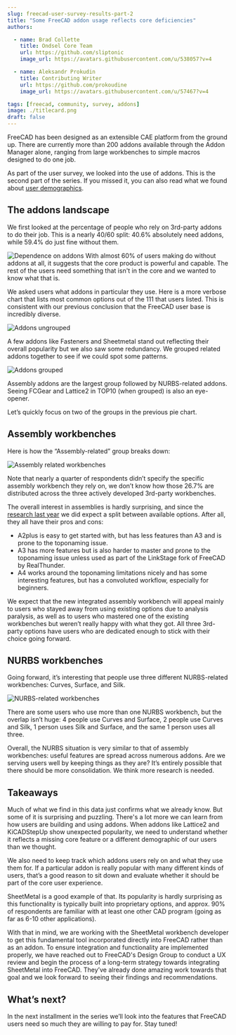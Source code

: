 ```yaml
---
slug: freecad-user-survey-results-part-2
title: "Some FreeCAD addon usage reflects core deficiencies"
authors:

  - name: Brad Collette
    title: Ondsel Core Team
    url: https://github.com/sliptonic
    image_url: https://avatars.githubusercontent.com/u/538057?v=4

  - name: Aleksandr Prokudin
    title: Contributing Writer
    url: https://github.com/prokoudine
    image_url: https://avatars.githubusercontent.com/u/57467?v=4

tags: [freecad, community, survey, addons]
image: ./titlecard.png
draft: false
---
```


FreeCAD has been designed as an extensible CAE platform from the ground up. There are currently more than 200 addons available through the Addon Manager alone, ranging from large workbenches to simple macros designed to do one job.

As part of the user survey, we looked into the use of addons. This is the second part of the series. If you missed it, you can also read what we found about [user demographics](https://ondsel.com/blog/freecad-user-survey-results-part-1/).

<!-- truncate -->

## The addons landscape

We first looked at the percentage of people who rely on 3rd-party addons to do their job. This is a nearly 40/60 split: 40.6% absolutely need addons, while 59.4% do just fine without them.

![Dependence on addons](dependence-on-addons.webp)
With almost 60% of users making do without addons at all, it suggests that the core product is powerful and capable. The rest of the users need something that isn't in the core and we wanted to know what that is.

We asked users what addons in particular they use. Here is a more verbose chart that lists most common options out of the 111 that users listed. This is consistent with our previous conclusion that the FreeCAD user base is incredibly diverse.

![Addons ungrouped](addons-ungrouped.webp)

A few addons like Fasteners and Sheetmetal stand out reflecting their overall popularity but we also saw some redundancy.  We grouped related addons together to see if we could spot some patterns.

![Addons grouped](addons-pie.webp)

Assembly addons are the largest group followed by NURBS-related addons. Seeing FCGear and Lattice2 in TOP10 (when grouped) is also an eye-opener.

Let’s quickly focus on two of the groups in the previous pie chart.

## Assembly workbenches

Here is how the “Assembly-related” group breaks down:

![Assembly related workbenches](assembly-related.webp)

Note that nearly a quarter of respondents didn’t specify the specific assembly workbench they rely on, we don’t know how those 26.7% are distributed across the three actively developed 3rd-party workbenches.

The overall interest in assemblies is hardly surprising, and since the [research last year](https://ondsel.com/blog/default-assembly-workbench-7/) we did expect a split between available options. After all, they all have their pros and cons:

* A2plus is easy to get started with, but has less features than A3 and is prone to the toponaming issue.
* A3 has more features but is also harder to master and prone to the toponaming issue unless used as part of the LinkStage fork of FreeCAD by RealThunder.
* A4 works around the toponaming limitations nicely and has some interesting features, but has a convoluted workflow, especially for beginners.

We expect that the new integrated assembly workbench will appeal mainly to users who stayed away from using existing options due to analysis paralysis, as well as to users who mastered one of the existing workbenches but weren’t really happy with what they got. All three 3rd-party options have users who are dedicated enough to stick with their choice going forward.

## NURBS workbenches

Going forward, it’s interesting that people use three different NURBS-related workbenches: Curves, Surface, and Silk.

![NURBS-related workbenches](nurbs-related.webp)

There are some users who use more than one NURBS workbench, but the overlap isn’t huge: 4 people use Curves and Surface, 2 people use Curves and Silk, 1 person uses Silk and Surface, and the same 1 person uses all three.

Overall, the NURBS situation is very similar to that of assembly workbenches: useful features are spread across numerous addons. Are we serving users well by keeping things as they are? It’s entirely possible that there should be more consolidation. We think more research is needed.

## Takeaways

Much of what we find in this data just confirms what we already know. But some of it is surprising and puzzling. There's a lot more we can learn from how users are building and using addons. When addons like Lattice2 and KiCADStepUp show unexpected popularity, we need to understand whether it reflects a missing core feature or a different demographic of our users than we thought.

We also need to keep track which addons users rely on and what they use them for. If a particular addon is really popular with many different kinds of users, that’s a good reason to sit down and evaluate whether it should be part of the core user experience.

SheetMetal is a good example of that. Its popularity is hardly surprising as this functionality is typically built into proprietary options, and approx. 90% of respondents are familiar with at least one other CAD program (going as far as 6-10 other applications).

With that in mind, we are working with the SheetMetal workbench developer to get this fundamental tool incorporated directly into FreeCAD rather than as an addon. To ensure integration and functionality are implemented properly, we have reached out to FreeCAD's Design Group to conduct a UX review and begin the process of a long-term strategy towards integrating SheetMetal into FreeCAD. They’ve already done amazing work towards that goal and we look forward to seeing their findings and recommendations.

## What’s next?

In the next installment in the series we’ll look into the features that FreeCAD users need so much they are willing to pay for. Stay tuned!
